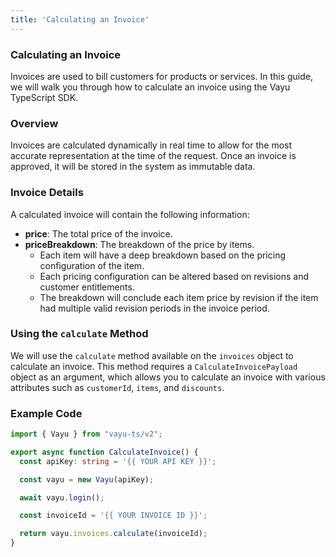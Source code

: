 ```yaml
---
title: 'Calculating an Invoice'
---
```


### Calculating an Invoice

Invoices are used to bill customers for products or services. In this guide, we will walk you through how to calculate an invoice using the Vayu TypeScript SDK.

### Overview

Invoices are calculated dynamically in real time to allow for the most accurate representation at the time of the request. Once an invoice is approved, it will be stored in the system as immutable data.

### Invoice Details

A calculated invoice will contain the following information:
- **price**: The total price of the invoice.
- **priceBreakdown**: The breakdown of the price by items.
  - Each item will have a deep breakdown based on the pricing configuration of the item.
  - Each pricing configuration can be altered based on revisions and customer entitlements.
  - The breakdown will conclude each item price by revision if the item had multiple valid revision periods in the invoice period.

### Using the `calculate` Method

We will use the `calculate` method available on the `invoices` object to calculate an invoice. This method requires a `CalculateInvoicePayload` object as an argument, which allows you to calculate an invoice with various attributes such as `customerId`, `items`, and `discounts`.

### Example Code

```typescript
import { Vayu } from "vayu-ts/v2";

export async function CalculateInvoice() {
  const apiKey: string = '{{ YOUR API KEY }}';

  const vayu = new Vayu(apiKey);

  await vayu.login();

  const invoiceId = '{{ YOUR INVOICE ID }}';

  return vayu.invoices.calculate(invoiceId);
}
```